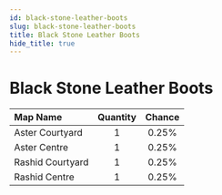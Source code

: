 ---
id: black-stone-leather-boots
slug: black-stone-leather-boots
title: Black Stone Leather Boots
hide_title: true
---


# <ItemIcon iconId="721" height="32"/> Black Stone Leather Boots
|Map Name|Quantity|Chance|
|:--|:-:|:-:|
|Aster Courtyard|1|0.25%|
|Aster Centre|1|0.25%|
|Rashid Courtyard|1|0.25%|
|Rashid Centre|1|0.25%|

